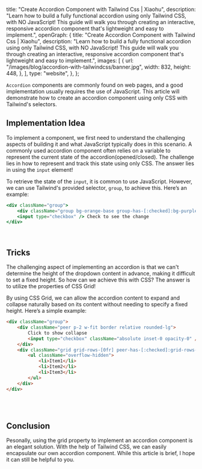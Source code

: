 
  title: "Create Accordion Component with Tailwind Css | Xiaohu",
  description: "Learn how to build a fully functional accordion using only Tailwind CSS, with NO JavaScript! This guide will walk you through creating an interactive, responsive accordion component that's lightweight and easy to implement.",
  openGraph: {
    title: "Create Accordion Component with Tailwind Css | Xiaohu",
    description: "Learn how to build a fully functional accordion using only Tailwind CSS, with NO JavaScript! This guide will walk you through creating an interactive, responsive accordion component that's lightweight and easy to implement.",
    images: [
      {
        url: "/images/blog/accordion-with-tailwindcss/banner.jpg",
        width: 832,
        height: 448,
      },
    ],
    type: "website",
  },
};

`Accordion` components are commonly found on web pages, and a good implementation usually requires the use of JavaScript. This article will demonstrate how to create an accordion component using only CSS with Tailwind's selectors.

## Implementation Idea

To implement a component, we first need to understand the challenging aspects of building it and what JavaScript typically does in this scenario. A commonly used accordion component often relies on a variable to represent the current state of the accordion(opened/closed). The challenge lies in how to represent and track this state using only CSS. The answer lies in using the `input` element!

To retrieve the state of the `input`, it is common to use JavaScript. However, we can use Tailwind's provided selector, `group`, to achieve this. Here’s an example:

```jsx
<div className="group">
    <div className="group bg-orange-base group-has-[:checked]:bg-purple-base w-full h-6" />
    <input type="checkbox" /> Check to see the change
</div>
```
<br /> 
<ExampleOne />

## Tricks

The challenging aspect of implementing an accordion is that we can't determine the height of the dropdown content in advance, making it difficult to set a fixed height. So how can we achieve this with CSS? The answer is to utilize the properties of CSS Grid!

By using CSS Grid, we can allow the accordion content to expand and collapse naturally based on its content without needing to specify a fixed height. Here’s a simple example:
```html
<div className="group">
    <div className="peer p-2 w-fit border relative rounded-lg">
        Click to show collapse
        <input type="checkbox" className="absolute inset-0 opacity-0" />
    </div>
    <div className="grid grid-rows-[0fr] peer-has-[:checked]:grid-rows-[1fr] transition-all">
        <ul className="overflow-hidden">
            <li>Item1</li>
            <li>Item2</li>
            <li>Item3</li>
        </ul>
    </div>
</div>
```
<br /> 
<ExampleTwo />

<BlogTip text="1. Overflow Hidden for Collapsible Items: For the child elements within the collapsible item, you must apply the `overflow-hidden` style. Otherwise, when the accordion is closed, the content might overflow and appear outside the container."/>
<br /> 
<BlogTip text="2. Scope of Input: The `input` element’s influence is limited to its parent, so we need to separate the trigger button and the accordion content container. This ensures that the input can still trigger the accordion content correctly."/>

## Conclusion

Pesonally, using the grid property to implement an accordion component is an elegant solution. With the help of Tailwind CSS, we can easily encapsulate our own accordion component. While this article is brief, I hope it can still be helpful to you.
